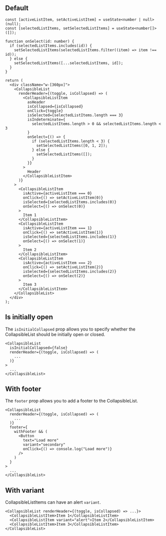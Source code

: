 

## Default

<Preview>
  <DemoCollapsibleList />
</Preview>

```tsx
const [activeListItem, setActiveListItem] = useState<number | null>(null);
const [selectedListItems, setSelectedListItems] = useState<number[]>([]);

function onSelect(id: number) {
  if (selectedListItems.includes(id)) {
    setSelectedListItems(selectedListItems.filter((item) => item !== id));
  } else {
    setSelectedListItems([...selectedListItems, id]);
  }
}

return (
  <div className="w-[360px]">
    <CollapsibleList
      renderHeader={(toggle, isCollapsed) => (
        <CollapsibleListItem
          asHeader
          isCollapsed={isCollapsed}
          onClick={toggle}
          isSelected={selectedListItems.length === 3}
          isIndeterminate={
            selectedListItems.length > 0 && selectedListItems.length < 3
          }
          onSelect={() => {
            if (selectedListItems.length < 3) {
              setSelectedListItems([0, 1, 2]);
            } else {
              setSelectedListItems([]);
            }
          }}
        >
          Header
        </CollapsibleListItem>
      )}
    >
      <CollapsibleListItem
        isActive={activeListItem === 0}
        onClick={() => setActiveListItem(0)}
        isSelected={selectedListItems.includes(0)}
        onSelect={() => onSelect(0)}
      >
        Item 1
      </CollapsibleListItem>
      <CollapsibleListItem
        isActive={activeListItem === 1}
        onClick={() => setActiveListItem(1)}
        isSelected={selectedListItems.includes(1)}
        onSelect={() => onSelect(1)}
      >
        Item 2
      </CollapsibleListItem>
      <CollapsibleListItem
        isActive={activeListItem === 2}
        onClick={() => setActiveListItem(2)}
        isSelected={selectedListItems.includes(2)}
        onSelect={() => onSelect(2)}
      >
        Item 3
      </CollapsibleListItem>
    </CollapsibleList>
  </div>
);
```

## Is initially open

The `isInitialCollapsed` prop allows you to specify whether the CollapsibleList should be initially open or closed.

<Preview>
  <DemoCollapsibleList isInitialOpen />
</Preview>

```tsx
<CollapsibleList
  isInitialCollapsed={false}
  renderHeader={(toggle, isCollapsed) => (
    ...
  )}
>
  ...
</CollapsibleList>
```

## With footer

The `footer` prop allows you to add a footer to the CollapsibleList.

<Preview>
  <DemoCollapsibleList isInitialOpen withFooter />
</Preview>

```tsx
<CollapsibleList
  renderHeader={(toggle, isCollapsed) => (
    ...
  )}
  footer={
    withFooter && (
      <Button
        text="Load more"
        variant="secondary"
        onClick={() => console.log("Load more")}
      />
    )
  }
>
  ...
</CollapsibleList>
```

## With variant

CollapsibleListItems can have an alert `variant`.

<Preview>
  <DemoCollapsibleList isInitialOpen withVariant />
</Preview>

```tsx
<CollapsibleList renderHeader={(toggle, isCollapsed) => ...}>
  <CollapsibleListItem>Item 1</CollapsibleListItem>
  <CollapsibleListItem variant="alert">Item 2</CollapsibleListItem>
  <CollapsibleListItem>Item 3</CollapsibleListItem>
</CollapsibleList>
```
